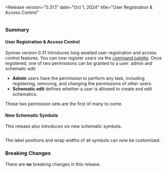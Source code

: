 
<Release 
    version="0.31.1" 
    date="Oct 1, 2024" 
    title="User Registration & Access Control"
>

<Diagram variant="preview">
  <Image client:only="react" id="releases/0-31-0/thumbnail" />
</Diagram>

### Summary

#### User Registration & Access Control

Synnax version 0.31 introduces long awaited user registration and access control features.
You can now register users via the [command palette](/reference/console/ui-overview#search-and-command-palette).
Once registered, one of two permissions can be granted to a user: admin and schematic edit.

- **Admin** users have the permission to perform any task, including registering, removing,
  and changing the permissions of other users.
- **Schematic edit** defines whether a user is allowed to create and edit schematics.

These two permission sets are the first of many to come.

#### New Schematic Symbols

This release also introduces six new schematic symbols.

<Image client:only="react" id="releases/0-31-0/new-symbols" />

The label positions and wrap widths of all symbols can now be customized.

### Breaking Changes

There are **no** breaking changes in this release.

</Release>
